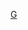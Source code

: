 {{Navbox 
 | name = Growth media
 | title = [[培養基]]和[[瓊脂平板]]
 | state = {{{state<includeonly>|autocollapse</includeonly>}}}|

 | groupstyle = background:PowderBlue; 
 | listclass = hlist

 | group1 = [[培養基|選擇性介質]]
 | list1 = {{Navbox|child
   | groupstyle = background:PowderBlue; 

   | group1 = [[革蘭氏陽性菌]]
   | list1 = {{Navbox|child
     | groupstyle = background:PowderBlue; 

     | group1 = [[放線菌門]]
     | list1 =
* [[結核桿菌]]
** {{le|Löwenstein–Jensen medium}}
** {{le|Middlebrook 7H9 Broth}}
** {{le|Middlebrook 7H10 Agar}}
** {{le|Middlebrook 7H11 Agar}}
* [[肺炎支原體]]
** {{le|Eaton's agar}}

     | group2 = [[厚壁菌門]]
     | list2 =
* ''{{le|Corynebacterium diphtheriae}}''
** {{le|Hoyle's agar}}
* [[肠球菌]]
** {{le|Bile esculin agar}}
* [[乳桿菌屬]]
** {{le|MRS agar}}
* ''[[乳球菌属]]''
** {{le|M17 agar}}
* [[葡萄球菌属]]
** [[甘露醇鹽瓊脂]] 

   }}

   | group2 = [[革蘭氏陰性菌]]
   | list2 = {{Navbox|child
   | groupstyle = background:PowderBlue; 

     | group1 = [[α-變形菌]]
     | list1 =
* ''[[布魯氏菌屬]]''
** {{le|Brucella agar}}

     | group2 = [[β-變形菌]]
     | list2 =
* [[奈瑟菌屬]]
** {{le|Thayer-Martin agar}}

     | group3 = [[γ-變形菌]]
     | list3 =
* ''[[博德氏菌属]]''
** {{le|Bordet-Gengou agar}}
* ''[[Enterobacteriaceae]]''
** {{le|VRBD agar}}
* [[流感嗜血桿菌]]／[[嗜肺军团菌]]
** {{le|Buffered charcoal yeast extract agar}}
* [[綠膿桿菌]]
** {{le|Cetrimide agar}}
* [[沙門氏菌屬]]
** {{le|XLT agar}}
* {{le|DCA agar}}
* [[沙門氏菌屬]]／[[志賀氏菌屬]]
** {{le|XLD agar}}

   }}
 }}

 | group2 = [[培養基|差別性介質]]
 | list2 =
* ''[[乳糖|乳糖發酵型革蘭氏陰性菌]]''
** [[馬康基氏瓊脂]]／{{le|Sorbitol-MacConkey agar}}
** {{le|Eosin methylene blue}}
* {{le|Hektoen enteric agar}}
* '''含硫'''
** {{le|Bismuth sulfite agar}}

 | group3 = [[真菌培養基]]
 | list3 =
* {{le|Dermatophyte test medium}}
* {{le|Potato dextrose agar}}
* [[沙鮑弱氏瓊脂]]

 | group4 = 無選擇性介質
 | list4 =
* {{le|Chocolate agar}}
* {{le|Nutrient agar}}
* {{le|Plate count agar}} 

 | group5 = 其他培養基
 | list5 =
* {{le|Cysteine lactose electrolyte deficient agar}}
* {{le|Cystine tryptic agar}}
* {{le|Endo agar}}
* {{le|Lysine iron agar slant}}
* [[M-H培養基]]/{{le|PNP agar}}
* {{le|R2a agar}}
* [[西蒙氏枸櫞酸鹽瓊脂]]
* {{le|Trypticase soy agar}}
* {{le|TSI slant}} 
 | belowstyle = background: transparent; padding: 0px;
 | below = {{Infection navs}}

}}<noinclude>
{{collapsible option}}
[[Category:生物化學模板|G]]
</noinclude>